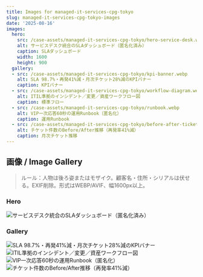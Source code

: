 ```yaml
---
title: Images for managed-it-services-cpg-tokyo
slug: managed-it-services-cpg-tokyo-images
date: '2025-08-16'
images:
  hero:
    src: /case-assets/managed-it-services-cpg-tokyo/hero-service-desk.webp
    alt: サービスデスク統合のSLAダッシュボード（匿名化済み）
    caption: SLAダッシュボード
    width: 1600
    height: 900
  gallery:
  - src: /case-assets/managed-it-services-cpg-tokyo/kpi-banner.webp
    alt: SLA 98.7%・再発41%減・月次チケット28%減のKPIバナー
    caption: KPIバナー
  - src: /case-assets/managed-it-services-cpg-tokyo/workflow-diagram.webp
    alt: ITIL準拠のインシデント／変更／資産ワークフロー図
    caption: 標準フロー
  - src: /case-assets/managed-it-services-cpg-tokyo/runbook.webp
    alt: VIP一次応答60秒の運用Runbook（匿名化）
    caption: 運用Runbook
  - src: /case-assets/managed-it-services-cpg-tokyo/before-after-tickets.webp
    alt: チケット件数のBefore/After推移（再発率41%減）
    caption: 月次チケット推移
---
```


## 画像 / Image Gallery

> ルール：人物は後ろ姿またはモザイク。顧客名・住所・シリアルは伏せる。EXIF削除。形式はWEBP/AVIF、幅1600px以上。

### Hero
![サービスデスク統合のSLAダッシュボード（匿名化済み）](/case-assets/managed-it-services-cpg-tokyo/hero-service-desk.webp "SLAダッシュボード")

### Gallery
![SLA 98.7%・再発41%減・月次チケット28%減のKPIバナー](/case-assets/managed-it-services-cpg-tokyo/kpi-banner.webp "KPIバナー")
![ITIL準拠のインシデント／変更／資産ワークフロー図](/case-assets/managed-it-services-cpg-tokyo/workflow-diagram.webp "標準フロー")
![VIP一次応答60秒の運用Runbook（匿名化）](/case-assets/managed-it-services-cpg-tokyo/runbook.webp "運用Runbook")
![チケット件数のBefore/After推移（再発率41%減）](/case-assets/managed-it-services-cpg-tokyo/before-after-tickets.webp "月次チケット推移")
